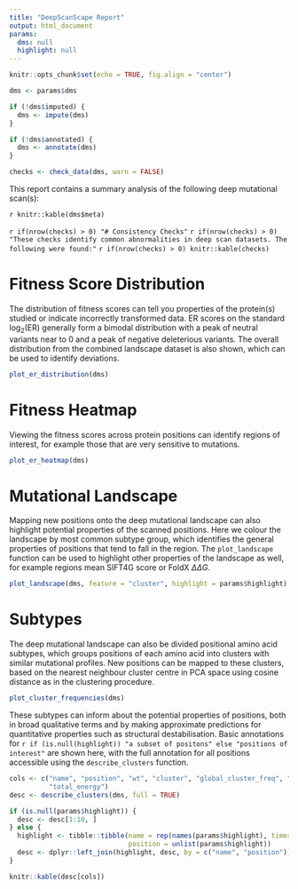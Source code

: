 ```yaml
---
title: "DeepScanScape Report"
output: html_document
params:
  dms: null
  highlight: null
---
```


```r
knitr::opts_chunk$set(echo = TRUE, fig.align = "center")
```

```r
dms <- params$dms

if (!dms$imputed) {
  dms <- impute(dms)
}

if (!dms$annotated) {
  dms <- annotate(dms)
}

checks <- check_data(dms, warn = FALSE)
```

This report contains a summary analysis of the following deep mutational scan(s):

`r knitr::kable(dms$meta)`

`r if(nrow(checks) > 0) "# Consistency Checks"`
`r if(nrow(checks) > 0) "These checks identify common abnormalities in deep scan datasets. The following were found:"`
`r if(nrow(checks) > 0) knitr::kable(checks)`

# Fitness Score Distribution

The distribution of fitness scores can tell you properties of the protein(s) studied or indicate incorrectly transformed data.
ER scores on the standard log<sub>2</sub>(ER) generally form a bimodal distribution with a peak of neutral variants near to 0 and a peak of negative deleterious variants.
The overall distribution from the combined landscape dataset is also shown, which can be used to identify deviations.


```r
plot_er_distribution(dms)
```

# Fitness Heatmap

Viewing the fitness scores across protein positions can identify regions of interest, for example those that are very sensitive to mutations. 

```r
plot_er_heatmap(dms)
```

# Mutational Landscape

Mapping new positions onto the deep mutational landscape can also highlight potential properties of the scanned positions.
Here we colour the landscape by most common subtype group, which identifies the general properties of positions that tend to fall in the region.
The `plot_landscape` function can be used to highlight other properties of the landscape as well, for example regions mean SIFT4G score or FoldX $\Delta\Delta G$.

```r
plot_landscape(dms, feature = "cluster", highlight = params$highlight)
```

# Subtypes

The deep mutational landscape can also be divided positional amino acid subtypes, which groups positions of each amino acid into clusters with similar mutational profiles.
New positions can be mapped to these clusters, based on the nearest neighbour cluster centre in PCA space using cosine distance as in the clustering procedure.

```r
plot_cluster_frequencies(dms)
```

These subtypes can inform about the potential properties of positions, both in broad qualitative terms and by making approximate predictions for quantitative properties such as structural destabilisation.
Basic annotations for `r if (is.null(highlight)) "a subset of positons" else "positions of interest"` are shown here, with the full annotation for all positions accessible using the `describe_clusters` function.

```r
cols <- c("name", "position", "wt", "cluster", "global_cluster_freq", "group", "description", "notes", "mean_score",
          "total_energy")
desc <- describe_clusters(dms, full = TRUE)

if (is.null(params$highlight)) {
  desc <- desc[1:10, ]
} else {
  highlight <- tibble::tibble(name = rep(names(params$highlight), times = unname(sapply(params$highlight, length))),
                              position = unlist(params$highlight))
  desc <- dplyr::left_join(highlight, desc, by = c("name", "position"))
}

knitr::kable(desc[cols])
```
